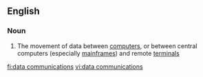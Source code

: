 ==English==

===Noun===
{{en-noun|sg=[[data]] [[communications]]|-}}

#{{computing}} The movement of data between [[computer]]s, or between central computers (especially [[mainframe]]s) and remote [[terminal]]s

[[fi:data communications]]
[[vi:data communications]]